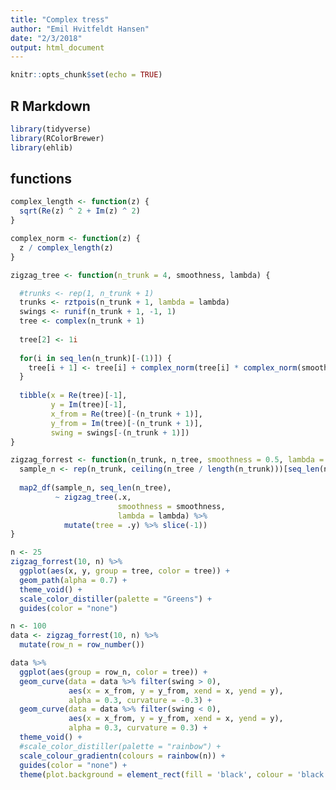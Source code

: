 ```yaml
---
title: "Complex tress"
author: "Emil Hvitfeldt Hansen"
date: "2/3/2018"
output: html_document
---
```


```r
knitr::opts_chunk$set(echo = TRUE)
```

## R Markdown

```r
library(tidyverse)
library(RColorBrewer)
library(ehlib)
```

## functions

```r
complex_length <- function(z) {
  sqrt(Re(z) ^ 2 + Im(z) ^ 2)
}

complex_norm <- function(z) {
  z / complex_length(z)
}

zigzag_tree <- function(n_trunk = 4, smoothness, lambda) {

  #trunks <- rep(1, n_trunk + 1)
  trunks <- rztpois(n_trunk + 1, lambda = lambda)
  swings <- runif(n_trunk + 1, -1, 1)
  tree <- complex(n_trunk + 1)
  
  tree[2] <- 1i
  
  for(i in seq_len(n_trunk)[-(1)]) {
    tree[i + 1] <- tree[i] + complex_norm(tree[i] * complex_norm(smoothness + swings[i] * 1i)) * trunks[i]
  }
  
  tibble(x = Re(tree)[-1],
         y = Im(tree)[-1],
         x_from = Re(tree)[-(n_trunk + 1)],
         y_from = Im(tree)[-(n_trunk + 1)],
         swing = swings[-(n_trunk + 1)])
}

zigzag_forrest <- function(n_trunk, n_tree, smoothness = 0.5, lambda = 1) {
  sample_n <- rep(n_trunk, ceiling(n_tree / length(n_trunk)))[seq_len(n_tree)] + 1
  
  map2_df(sample_n, seq_len(n_tree), 
          ~ zigzag_tree(.x, 
                        smoothness = smoothness, 
                        lambda = lambda) %>% 
            mutate(tree = .y) %>% slice(-1))
}
```


```r
n <- 25
zigzag_forrest(10, n) %>%
  ggplot(aes(x, y, group = tree, color = tree)) +
  geom_path(alpha = 0.7) +
  theme_void() + 
  scale_color_distiller(palette = "Greens") +
  guides(color = "none")
```

```r
n <- 100
data <- zigzag_forrest(10, n) %>%
  mutate(row_n = row_number())

data %>%
  ggplot(aes(group = row_n, color = tree)) +
  geom_curve(data = data %>% filter(swing > 0),
             aes(x = x_from, y = y_from, xend = x, yend = y), 
             alpha = 0.3, curvature = -0.3) +
  geom_curve(data = data %>% filter(swing < 0),
             aes(x = x_from, y = y_from, xend = x, yend = y), 
             alpha = 0.3, curvature = 0.3) +
  theme_void() + 
  #scale_color_distiller(palette = "rainbow") +
  scale_colour_gradientn(colours = rainbow(n)) +
  guides(color = "none") +
  theme(plot.background = element_rect(fill = 'black', colour = 'black'))
```
